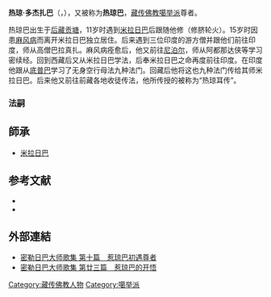 '''热琼·多杰扎巴'''（{{bo|z=རས་ཆུང་རྡོ་རྗེ་གྲགས་པ་|w=ras chung rdo rje grags pa|t=ré-chung dor-jé drak-pa}}，{{bd|1085年||1161年}}），又被称为'''热琼巴'''，[[藏传佛教|藏传佛教]][[噶举派|噶举派]]尊者。

热琼巴出生于[[后藏|后藏]][[贡塘|贡塘]]，11岁时遇到[[米拉日巴|米拉日巴]]后跟随他修{{le|拙火瑜伽|Tummo|拙火定}}（修脐轮火）。15岁时因患[[麻风病|麻风病]]而离开米拉日巴独立居住。后来遇到三位印度的游方僧并跟他们前往印度，师从高僧巴拉真扎。麻风病痊愈后，他又前往[[尼泊尔|尼泊尔]]，师从阿都那达侠等学习密续经。回到西藏后又从米拉日巴学法，后奉米拉日巴之命再度前往印度。在印度他跟从[[底普巴|底普巴]]学习了无身空行母法九种法门。回藏后他将这也九种法门传给其师米拉日巴。后来他又前往前藏各地收徒传法，他所传授的被称为“热琼耳传”。

===法嗣===
==師承==
*[[米拉日巴|米拉日巴]]

== 参考文献 ==
{{ReflistH}}
* {{cite book|title=《中国藏传佛教名僧录》|publisher=甘肃民族出版社|author=唐景福}}
* {{cite book|title=《藏族大辞典》||editor=丹珠昂奔、周润年、莫福山等|publisher=甘肃人民出版社|year=2003}}
{{ReflistF}}

==外部連結==
*[http://read.goodweb.net.cn/news/news_view.asp?newsid=2103 密勒日巴大师歌集 第十篇　惹琼巴初遇尊者]
*[https://www.fomeiwen.com/10194/731241.html 密勒日巴大师歌集 第廿三篇　惹琼巴的开悟]
{{Authority control}}
[[Category:藏传佛教人物|Category:藏传佛教人物]]
[[Category:噶举派|Category:噶举派]]